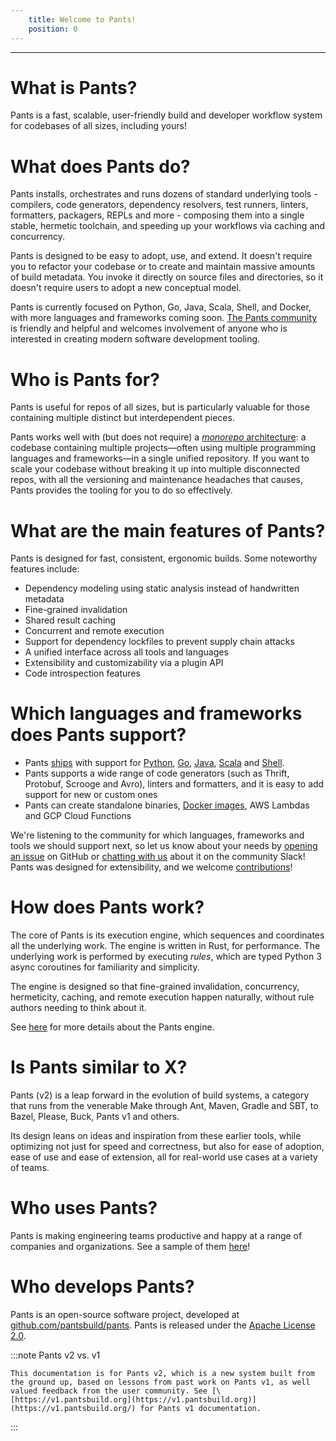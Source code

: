 ```yaml
---
    title: Welcome to Pants!
    position: 0
---
```




---

What is Pants?
==============

Pants is a fast, scalable, user-friendly build and developer workflow system for codebases of all sizes, including yours! 

What does Pants do?
===================

Pants installs, orchestrates and runs dozens of standard underlying tools - compilers, code generators, dependency resolvers, test runners, linters, formatters, packagers, REPLs and more - composing them into a single stable, hermetic toolchain, and speeding up your workflows via caching and concurrency.

Pants is designed to be easy to adopt, use, and extend. It doesn't require you to refactor your codebase or to create and maintain massive amounts of build metadata. You invoke it directly on source files and directories, so it doesn't require users to adopt a new conceptual model.

Pants is currently focused on Python, Go, Java, Scala, Shell, and Docker, with more languages and frameworks coming soon. [The Pants community](doc:the-pants-community) is friendly and helpful and welcomes involvement of anyone who is interested in creating modern software development tooling.

Who is Pants for?
=================

Pants is useful for repos of all sizes, but is particularly valuable for those containing multiple distinct but interdependent pieces.

Pants works well with (but does not require) a [_monorepo_ architecture](https://blog.pantsbuild.org/the-monorepo-approach-to-code-management/): a codebase containing multiple projects—often using multiple programming languages and frameworks—in a single unified repository. If you want to scale your codebase without breaking it up into multiple disconnected repos, with all the versioning and maintenance headaches that causes, Pants provides the tooling for you to do so effectively.

What are the main features of Pants?
====================================

Pants is designed for fast, consistent, ergonomic builds. Some noteworthy features include:

- Dependency modeling using static analysis instead of handwritten metadata
- Fine-grained invalidation
- Shared result caching
- Concurrent and remote execution
- Support for dependency lockfiles to prevent supply chain attacks
- A unified interface across all tools and languages
- Extensibility and customizability via a plugin API
- Code introspection features

Which languages and frameworks does Pants support?
==================================================

- Pants [ships](page:language-support) with support for [Python](doc:python), [Go](doc:go), [Java](doc:jvm-overview), [Scala](doc:jvm-overview) and [Shell](doc:shell).
- Pants supports a wide range of code generators (such as Thrift, Protobuf, Scrooge and Avro), linters and formatters, and it is easy to add support for new or custom ones
- Pants can create standalone binaries, [Docker images](doc:docker), AWS Lambdas and GCP Cloud Functions

We're listening to the community for which languages, frameworks and tools we should support next, so let us know about your needs by [opening an issue](https://github.com/pantsbuild/pants/issues/new/choose) on GitHub or [chatting with us](doc:the-pants-community) about it on the community Slack!  
Pants was designed for extensibility, and we welcome [contributions](doc:contributor-overview)!

How does Pants work?
====================

The core of Pants is its execution engine, which sequences and coordinates all the underlying work. The engine is written in Rust, for performance. The underlying work is performed by executing _rules_, which are typed Python 3 async coroutines for familiarity and simplicity. 

The engine is designed so that fine-grained invalidation, concurrency, hermeticity, caching, and remote execution happen naturally, without rule authors needing to think about it.

See [here](doc:how-does-pants-work) for more details about the Pants engine.

Is Pants similar to X?
======================

Pants (v2) is a leap forward in the evolution of build systems, a category that runs from the venerable Make through Ant, Maven, Gradle and SBT, to Bazel, Please, Buck, Pants v1 and others. 

Its design leans on ideas and inspiration from these earlier tools, while optimizing not just for speed and correctness, but also for ease of adoption, ease of use and ease of extension, all for real-world use cases at a variety of teams.

Who uses Pants?
===============

Pants is making engineering teams productive and happy at a range of companies and organizations. See a sample of them [here](page:who-uses-pants)!

Who develops Pants?
===================

Pants is an open-source software project, developed at [github.com/pantsbuild/pants](https://github.com/pantsbuild/pants). Pants is released under the [Apache License 2.0](https://github.com/pantsbuild/pants/blob/master/LICENSE).


:::note Pants v2 vs. v1

    This documentation is for Pants v2, which is a new system built from the ground up, based on lessons from past work on Pants v1, as well valued feedback from the user community. See [\[https://v1.pantsbuild.org](https://v1.pantsbuild.org)](https://v1.pantsbuild.org/) for Pants v1 documentation.
:::